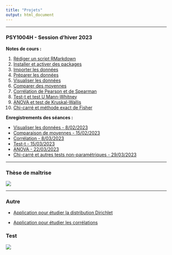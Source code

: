 ```yaml
---
title: "Projets"
output: html_document
---
```


------------------------------------------------------------------------

### PSY1004H - Session d'hiver 2023

**Notes de cours :**

1.  [Rédiger un script RMarkdown](content/script_rmarkdown.html)\
2.  [Installer et activer des packages](content/packages.html)\
3.  [Importer les données](content/importer_les_donnees.html)
4.  [Préparer les données](content/preparer_les_donnees.html)\
5.  [Visualiser les données](content/visualiser_les_donnees.html)\
6.  [Comparer des moyennes](content/comparaison_de_moyennes.html)\
7.  [Corrélation de Pearson et de Spearman](content/Correlation.html)\
8.  [Test-t et test U Mann-Whitney](content/test-t.html)\
9.  [ANOVA et test de Kruskal-Wallis](content/ANOVA.html)\
10. [Chi-carré et méthode exact de Fisher](content/Chi-carré.html)

**Enregistrements des séances :**

-   [Visualiser les données - 8/02/2023](https://youtu.be/qsP62S8dEXo)
-   [Comparaison de moyennes - 15/02/2023](https://youtu.be/vSftGWhzs80)
-   [Corrélation - 8/03/2023](https://youtu.be/L8SoqzQ76h8)
-   [Test-t - 15/03/2023](https://youtu.be/ec7ZzqstF0I)
-   [ANOVA - 22/03/2023](https://youtu.be/iL4VF7JZwq4)
-   [Chi-carré et autres tests non-paramétriques - 29/03/2023](https://youtu.be/gGjpkzmHcQI)

------------------------------------------------------------------------

### Thèse de maîtrise

![](images/memoire.gif)

------------------------------------------------------------------------

### Autre

-   [Application pour étudier la distribution Dirichlet](https://xavierlarochelle.shinyapps.io/dirichlet/)

-   [Application pour étudier les corrélations](https://xavierlarochelle.shinyapps.io/Correlation-app/)


### Test

![](images/desc.png)